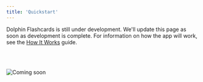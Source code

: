 ```yaml
---
title: 'Quickstart'
---
```


Dolphin Flashcards is still under development. We'll update this page as soon as development is complete. For information on how the app will work, see the [How It Works](/conceptual-docs/howitworks) guide.

<br></br>

<img
  className="gg"
  src="images/giphy.gif"
  alt="Coming soon"
/>
